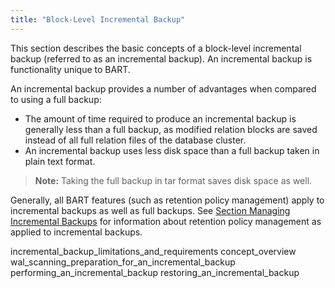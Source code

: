 ```yaml
---
title: "Block-Level Incremental Backup"
---
```


<div id="block-level_incremental_backup" class="registered_link"></div>


This section describes the basic concepts of a block-level incremental backup (referred to as an incremental backup). An incremental backup is functionality unique to BART.

An incremental backup provides a number of advantages when compared to using a full backup:

-   The amount of time required to produce an incremental backup is generally less than a full backup, as modified relation blocks are saved instead of all full relation files of the database cluster.
-   An incremental backup uses less disk space than a full backup taken in plain text format.

> **Note:** Taking the full backup in tar format saves disk space as well.
>
>

Generally, all BART features (such as retention policy management) apply to incremental backups as well as full backups. See [Section Managing Incremental Backups](../04_using_bart/02_managing_backups_using_a_retention_policy/#managing_incremental_backups) for information about retention policy management as applied to incremental backups.

<div class="toctree" maxdepth="3">

incremental\_backup\_limitations\_and\_requirements concept\_overview wal\_scanning\_preparation\_for\_an\_incremental\_backup performing\_an\_incremental\_backup restoring\_an\_incremental\_backup

</div>
